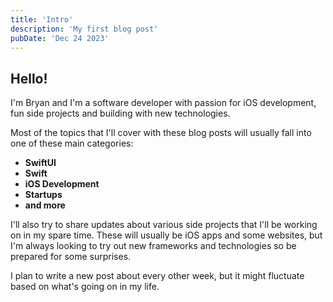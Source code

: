 ```yaml
---
title: 'Intro'
description: 'My first blog post'
pubDate: 'Dec 24 2023'
---
```


## Hello!

I'm Bryan and I'm a software developer with passion for iOS development, fun side projects and
building with new technologies.

Most of the topics that I'll cover with these blog posts will usually fall into one of
these main categories:

* **SwiftUI**
* **Swift**
* **iOS Development**
* **Startups**
* **and more**

I'll also try to share updates about various side projects that I'll be working on in my
spare time. These will usually be iOS apps and some websites, but I'm always looking to 
try out new frameworks and technologies so be prepared for some surprises.

I plan to write a new post about every other week, but it might fluctuate based on what's
going on in my life.